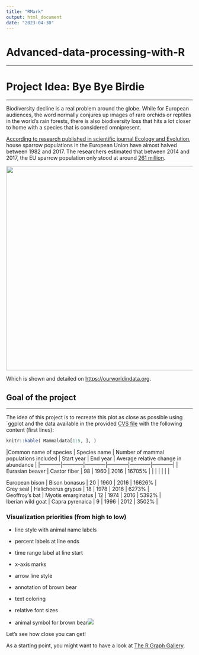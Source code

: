 ```yaml
---
title: "RMark"
output: html_document
date: "2023-04-30"
---
```


# Advanced-data-processing-with-R

------------------------------------------------------------------------

# Project Idea: Bye Bye Birdie

------------------------------------------------------------------------

Biodiversity decline is a real problem around the globe. While for European audiences, the word normally conjures up images of rare orchids or reptiles in the world's rain forests, there is also biodiversity loss that hits a lot closer to home with a species that is considered omnipresent.

[According to research published in scientific journal Ecology and Evolution](https://onlinelibrary.wiley.com/doi/full/10.1002/ece3.8282), house sparrow populations in the European Union have almost halved between 1982 and 2017. The researchers estimated that between 2014 and 2017, the EU sparrow population only stood at around [261 million](https://zenodo.org/record/5544548#.ZFkcpi9n6x_).

![](https://ourworldindata.org/uploads/2022/05/Wildlife-comeback-in-Europe-1.png){width="550"}

Which is shown and detailed on <https://ourworldindata.org>.

## Goal of the project

------------------------------------------------------------------------

The idea of this project is to recreate this plot as close as possible using \`ggplot and the data available in the provided [CVS file](https://ourworldindata.org/uploads/2022/09/Mammal-comeback-in-Europe-data-OWID-download.csv) with the following content (first lines):

```r
knitr::kable( Mammaldata[1:5, ], )
```

\|Common name of species \| Species name \| Number of mammal populations included \| Start year \| End year \| Average relative change in abundance \| \|------------\|------------\|------------\|------------\|------------\|------------\| \| Eurasian beaver \| Castor fiber \| 98 \| 1960 \| 2016 \| 16705% \| \| \| \| \| \| \|

| European bison \| Bison bonasus \| 20 \| 1960 \| 2016 \| 16626% \|

| Grey seal \| Halichoerus grypus \| 18 \| 1978 \| 2016 \| 6273% \|

| Geoffroy's bat \| Myotis emarginatus \| 12 \| 1974 \| 2016 \| 5392% \|

| Iberian wild goat \| Capra pyrenaica \| 9 \| 1996 \| 2012 \| 3502% \|

### Visualization priorities (from high to low)

-   line style with animal name labels

-   percent labels at line ends

-   time range label at line start

-   x-axis marks

-   arrow line style

-   annotation of brown bear

-   text coloring

-   relative font sizes

-   animal symbol for brown bear![](https://dr-eberle-zentrum.github.io/Advanced-data-processing-with-R/Projects/martin-raden/icons8-bear-67.png)

Let's see how close you can get!

As a starting point, you might want to have a look at [The R Graph Gallery](%3C%20https://r-graph-gallery.com).
